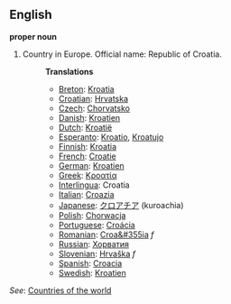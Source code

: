 ==English==

'''proper noun'''

# Country in Europe. Official name: Republic of Croatia.
#:'''Translations'''
#:*[[Breton]]: [[Kroatia]]
#:*[[Croatian]]: [[Hrvatska]]
#:*[[Czech]]: [[Chorvatsko]]
#:*[[Danish]]: [[Kroatien]]
#:*[[Dutch]]: [[Kroatië]]
#:*[[Esperanto]]: [[Kroatio]], [[Kroatujo]]
#:*[[Finnish]]: [[Kroatia]]
#:*[[French]]: [[Croatie]]
#:*[[German]]: [[Kroatien]]
#:*[[Greek]]: [[Κροατία]]
#:*[[Interlingua]]: Croatia
#:*[[Italian]]: [[Croazia]]
#:*[[Japanese]]: [[クロアチア]] (kuroachia)
#:*[[Polish]]: [[Chorwacja]]
#:*[[Portuguese]]: [[Croácia]]
#:*[[Romanian]]: [[Croa&#355ia]] ''f''
#:*[[Russian]]: [[Хорватия]]
#:*[[Slovenian]]: [[Hrvaška]] ''f''
#:*[[Spanish]]: [[Croacia]]
#:*[[Swedish]]: [[Kroatien]]

''See'': [[Countries of the world]]